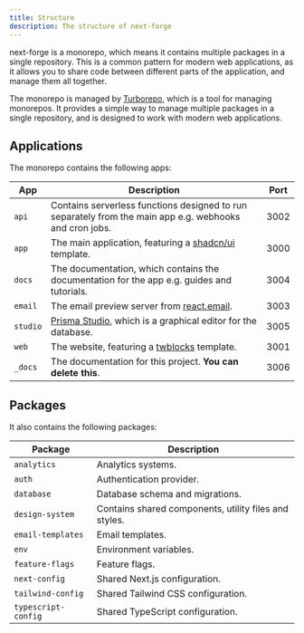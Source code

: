 ```yaml
---
title: Structure
description: The structure of next-forge
---
```


next-forge is a monorepo, which means it contains multiple packages in a single repository. This is a common pattern for modern web applications, as it allows you to share code between different parts of the application, and manage them all together.

The monorepo is managed by [Turborepo](https://turbo.build/repo), which is a tool for managing monorepos. It provides a simple way to manage multiple packages in a single repository, and is designed to work with modern web applications.

## Applications

The monorepo contains the following apps:

| App | Description | Port |
| --- | ----------- | ---- |
| `api` | Contains serverless functions designed to run separately from the main app e.g. webhooks and cron jobs. | 3002 |
| `app` | The main application, featuring a [shadcn/ui](https://ui.shadcn.com/) template. | 3000 |
| `docs` | The documentation, which contains the documentation for the app e.g. guides and tutorials. | 3004 |
| `email` | The email preview server from [react.email](https://react.email/). | 3003 |
| `studio` | [Prisma Studio](https://www.prisma.io/studio), which is a graphical editor for the database. | 3005 |
| `web` | The website, featuring a [twblocks](https://www.twblocks.com/) template. | 3001 |
| `_docs` | The documentation for this project. **You can delete this**. | 3006 |

## Packages

It also contains the following packages:

| Package | Description |
| ------- | ----------- |
| `analytics` | Analytics systems. |
| `auth` | Authentication provider. |
| `database` | Database schema and migrations. |
| `design-system` | Contains shared components, utility files and styles. |
| `email-templates` | Email templates. |
| `env` | Environment variables. |
| `feature-flags` | Feature flags. |
| `next-config` | Shared Next.js configuration. |
| `tailwind-config` | Shared Tailwind CSS configuration. |
| `typescript-config` | Shared TypeScript configuration. |
